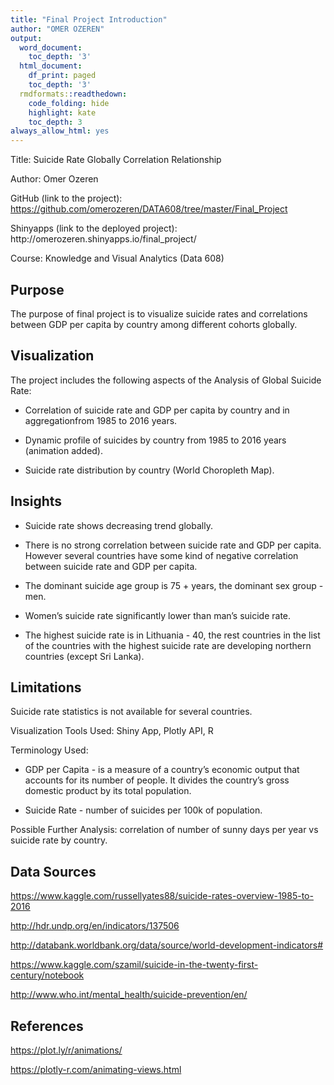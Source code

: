 ```yaml
---
title: "Final Project Introduction"
author: "OMER OZEREN"
output:
  word_document:
    toc_depth: '3'
  html_document:
    df_print: paged
    toc_depth: '3'
  rmdformats::readthedown:
    code_folding: hide
    highlight: kate
    toc_depth: 3
always_allow_html: yes
---
```

  
  Title: Suicide Rate Globally Correlation Relationship 

Author: Omer Ozeren

GitHub (link to the project): <https://github.com/omerozeren/DATA608/tree/master/Final_Project>
  
  Shinyapps (link to the deployed project): http://omerozeren.shinyapps.io/final_project/
  
  Course: Knowledge and Visual Analytics (Data 608)

Purpose 
--------
  The purpose of final project is to visualize suicide rates and correlations between
  GDP per capita by country among different cohorts globally.

Visualization
--------------
  
  The project includes the following aspects of the Analysis of Global
Suicide Rate:
  
  -  Correlation of suicide rate and GDP per capita by country and in aggregationfrom 1985
to 2016 years.

-  Dynamic profile of suicides by country from 1985 to 2016 years (animation added).

-  Suicide rate distribution by country (World Choropleth Map).

Insights
---------
  
  -  Suicide rate shows decreasing trend globally.

-  There is no strong correlation between suicide rate and GDP per capita. However several countries have some kind of negative correlation between suicide rate and GDP per capita.

-  The dominant suicide age group is 75 + years, the dominant sex group - men.

-  Women's suicide rate significantly lower than man's suicide rate.

-  The highest suicide rate is in Lithuania - 40, the rest countries in the list of the countries with the highest suicide rate are developing northern countries (except Sri Lanka).

Limitations
-----------
  
  Suicide rate statistics is not available for several countries.


Visualization Tools Used: Shiny App, Plotly API, R

Terminology Used:
  
  - GDP per Capita - is a measure of a country's economic output that
accounts for its number of people. It divides the country's gross
domestic product by its total population.

- Suicide Rate - number of suicides per 100k of population.

Possible Further Analysis: correlation of number of sunny days per year vs suicide rate by country.

Data Sources
-------------
  
  <https://www.kaggle.com/russellyates88/suicide-rates-overview-1985-to-2016>
  
  <http://hdr.undp.org/en/indicators/137506>
  
  <http://databank.worldbank.org/data/source/world-development-indicators#>

<https://www.kaggle.com/szamil/suicide-in-the-twenty-first-century/notebook>
  
  <http://www.who.int/mental_health/suicide-prevention/en/>
  
  References
-----------
  
  <https://plot.ly/r/animations/>
  
  <https://plotly-r.com/animating-views.html>
  


